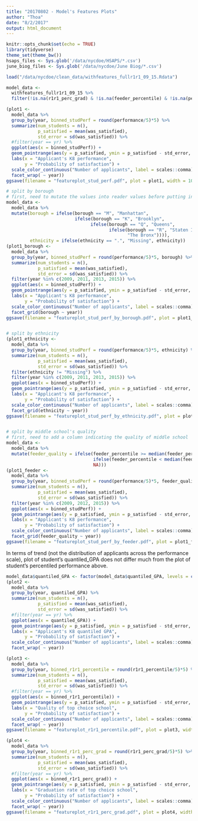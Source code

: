 ```yaml
---
title: "20170802 - Model's Features Plots"
author: "Thoa"
date: "8/2/2017"
output: html_document
---
```


```r
knitr::opts_chunk$set(echo = TRUE)
library(tidyverse)
theme_set(theme_bw())
hsaps_files <- Sys.glob('/data/nycdoe/HSAPS/*.csv')
june_biog_files <- Sys.glob('/data/nycdoe/June Biog/*.csv')
```

```r
load("/data/nycdoe/clean_data/withfeatures_fullr1r1_09_15.Rdata")

model_data <- 
  withfeatures_fullr1r1_09_15 %>%
  filter(!is.na(r1r1_perc_grad) & !is.na(feeder_percentile) & !is.na(performance))
```

```r

(plot1 <- 
  model_data %>%
  group_by(year, binned_studPerf = round(performance/5)*5) %>%
  summarize(num_students = n(),
            p_satisfied = mean(was_satisfied),
            std_error = sd(was_satisfied)) %>%
  #filter(year == yr) %>%
  ggplot(aes(x = binned_studPerf)) +
  geom_pointrange(aes(y = p_satisfied, ymin = p_satisfied - std_error, ymax = p_satisfied + std_error, color = num_students)) +
  labs(x = "Applicant's K8 performance",
       y = "Probability of satisfaction") +
  scale_color_continuous("Number of applicants", label = scales::comma) +
  facet_wrap( ~ year))
ggsave(filename = "featureplot_stud_perf.pdf", plot = plot1, width = 10, height = 6)

# split by borough
# first, need to mutate the values into reader values before putting in plots
model_data <-
  model_data %>%
  mutate(borough = ifelse(borough == "M", "Manhattan",
                          ifelse(borough == "K", "Brooklyn",
                                ifelse(borough == "Q", "Queens",
                                       ifelse(borough == "R", "Staten Island",
                                              "The Bronx")))),
         ethnicity = ifelse(ethnicity == ".", "Missing", ethnicity))
(plot1_borough <- 
  model_data %>%
  group_by(year, binned_studPerf = round(performance/5)*5, borough) %>%
  summarize(num_students = n(),
            p_satisfied = mean(was_satisfied),
            std_error = sd(was_satisfied)) %>%
  filter(year %in% c(2009, 2011, 2013, 2015)) %>%
  ggplot(aes(x = binned_studPerf)) +
  geom_pointrange(aes(y = p_satisfied, ymin = p_satisfied - std_error, ymax = p_satisfied + std_error, color = num_students)) +
  labs(x = "Applicant's K8 performance",
       y = "Probability of satisfaction") +
  scale_color_continuous("Number of applicants", label = scales::comma) +
  facet_grid(borough ~ year))
ggsave(filename = "featureplot_stud_perf_by_borough.pdf", plot = plot1_borough, width = 10, height = 6)


# split by ethnicity
(plot1_ethnicity <- 
  model_data %>%
  group_by(year, binned_studPerf = round(performance/5)*5, ethnicity) %>%
  summarize(num_students = n(),
            p_satisfied = mean(was_satisfied),
            std_error = sd(was_satisfied)) %>%
  filter(ethnicity != "Missing") %>%
  filter(year %in% c(2009, 2011, 2013, 2015)) %>%
  ggplot(aes(x = binned_studPerf)) +
  geom_pointrange(aes(y = p_satisfied, ymin = p_satisfied - std_error, ymax = p_satisfied + std_error, color = num_students)) +
  labs(x = "Applicant's K8 performance",
       y = "Probability of satisfaction") +
  scale_color_continuous("Number of applicants", label = scales::comma) +
  facet_grid(ethnicity ~ year))
ggsave(filename = "featureplot_stud_perf_by_ethnicity.pdf", plot = plot1_ethnicity, width = 10, height = 6)


# split by middle school's quality
# first, need to add a column indicating the quality of middle school
model_data <- 
  model_data %>% 
  mutate(feeder_quality = ifelse(feeder_percentile >= median(feeder_percentile, na.rm=T), "Good middle school", 
                                 ifelse(feeder_percentile < median(feeder_percentile, na.rm=T), "Bad middle school",
                                 NA)))
(plot1_feeder <- 
  model_data %>%
  group_by(year, binned_studPerf = round(performance/5)*5, feeder_quality) %>%
  summarize(num_students = n(),
            p_satisfied = mean(was_satisfied),
            std_error = sd(was_satisfied)) %>%
  filter(year %in% c(2009, 2012, 2015)) %>%
  ggplot(aes(x = binned_studPerf)) +
  geom_pointrange(aes(y = p_satisfied, ymin = p_satisfied - std_error, ymax = p_satisfied + std_error, color = num_students)) +
  labs(x = "Applicant's K8 performance",
       y = "Probability of satisfaction") +
  scale_color_continuous("Number of applicants", label = scales::comma) +
  facet_grid(feeder_quality ~ year))
ggsave(filename = "featureplot_stud_perf_by_feeder.pdf", plot = plot1_feeder, width = 10, height = 6)
```

In terms of trend (not the distribution of applicants across the performance scale), plot of student's quantiled_GPA does not differ much from the plot of student's percentiled performance above.

```r

model_data$quantiled_GPA <- factor(model_data$quantiled_GPA, levels = c("Missing", "1", "2", "3", "4", "5", "6", "7", "8", "9", "10"))
(plot2 <- 
  model_data %>%
  group_by(year, quantiled_GPA) %>%
  summarize(num_students = n(),
            p_satisfied = mean(was_satisfied),
            std_error = sd(was_satisfied)) %>%
  #filter(year == yr) %>%
  ggplot(aes(x = quantiled_GPA)) +
  geom_pointrange(aes(y = p_satisfied, ymin = p_satisfied - std_error, ymax = p_satisfied + std_error, color = num_students)) +
  labs(x = "Applicant's K8 quantiled GPA",
       y = "Probability of satisfaction") +
  scale_color_continuous("Number of applicants", label = scales::comma) +
  facet_wrap( ~ year))


```

```r

(plot3 <- 
  model_data %>%
  group_by(year, binned_r1r1_percentile = round(r1r1_percentile/5)*5) %>%
  summarize(num_students = n(),
            p_satisfied = mean(was_satisfied),
            std_error = sd(was_satisfied)) %>%
  #filter(year == yr) %>%
  ggplot(aes(x = binned_r1r1_percentile)) +
  geom_pointrange(aes(y = p_satisfied, ymin = p_satisfied - std_error, ymax = p_satisfied + std_error, color = num_students)) +
  labs(x = "Quality of top choice school",
       y = "Probability of satisfaction") +
  scale_color_continuous("Number of applicants", label = scales::comma) +
  facet_wrap( ~ year))
ggsave(filename = "featureplot_r1r1_percentile.pdf", plot = plot3, width = 10, height = 6)

```

```r

(plot4 <- 
  model_data %>%
  group_by(year, binned_r1r1_perc_grad = round(r1r1_perc_grad/5)*5) %>%
  summarize(num_students = n(),
            p_satisfied = mean(was_satisfied),
            std_error = sd(was_satisfied)) %>%
  #filter(year == yr) %>%
  ggplot(aes(x = binned_r1r1_perc_grad)) +
  geom_pointrange(aes(y = p_satisfied, ymin = p_satisfied - std_error, ymax = p_satisfied + std_error, color = num_students)) +
  labs(x = "Graduation rate of top choice school",
       y = "Probability of satisfaction") +
  scale_color_continuous("Number of applicants", label = scales::comma) +
  facet_wrap( ~ year))
ggsave(filename = "featureplot_r1r1_perc_grad.pdf", plot = plot4, width = 10, height = 6)

```